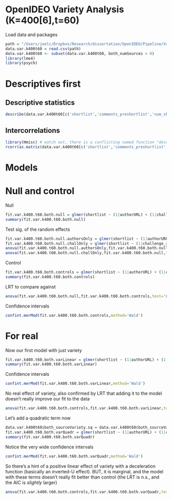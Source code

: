 OpenIDEO Variety Analysis (K=400[6],t=60)
========================================================

Load data and packages
```r
path = "/Users/joelc/Dropbox/Research/dissertation/OpenIDEO/Pipeline/Validation/FINAL_malletLDA/ConceptLevel_AfterDistanceAndControlsAndDiversityAndCorrectedDiscreteVariety_K400-6_T60.csv"
data.var.k400t60 = read.csv(path)
data.var.k400t60 <- subset(data.var.k400t60, both_numSources > 0)
library(lme4)
library(psych)
```

# Descriptives first
## Descriptive statistics
```r
describe(data.var.k400t60[c('shortlist','comments_preshortlist','num_shortlisted_sources','both_numSources','both_sourceVariety')])
```

## Intercorrelations
```r
library(Hmisc) # watch out, there is a conflicting named function "describe" - we want the one from psych
rcorr(as.matrix(data.var.k400t60[c('shortlist','comments_preshortlist','num_shortlisted_sources','both_numSources','both_sourceVariety')]))
```

# Models
# Null and control

Null
```r
fit.var.k400.t60.both.null = glmer(shortlist ~ (1|authorURL) + (1|challenge_x), data=data.var.k400t60, family=binomial)
summary(fit.var.k400.t60.both.null)
```

Test sig. of the random effects
```r
fit.var.k400.t60.both.null.authorsOnly = glmer(shortlist ~ (1|authorURL), data=data.var.k400t60, family=binomial)
fit.var.k400.t60.both.null.challOnly = glmer(shortlist ~ (1|challenge_x), data=data.var.k400t60, family=binomial)
anova(fit.var.k400.t60.both.null.authorsOnly,fit.var.k400.t60.both.null,test='LRT') # is the challenge random-effect sig?
anova(fit.var.k400.t60.both.null.challOnly,fit.var.k400.t60.both.null,test='LRT') # is the author random-effect sig?
```

Control
```r
fit.var.k400.t60.both.controls = glmer(shortlist ~ (1|authorURL) + (1|challenge_x) + comments_preshortlist + num_shortlisted_sources + both_numSources, data=data.var.k400t60, family=binomial)
summary(fit.var.k400.t60.both.controls)
```

LRT to compare against
```r
anova(fit.var.k400.t60.both.null,fit.var.k400.t60.both.controls,test='LRT')
```

Confidence intervals
```r
confint.merMod(fit.var.k400.t60.both.controls,method='Wald')
```

# For real

Now our first model with just variety
```r
fit.var.k400.t60.both.varLinear = glmer(shortlist ~ (1|authorURL) + (1|challenge_x) + comments_preshortlist + num_shortlisted_sources + both_numSources + both_sourceVariety, data=data.var.k400t60, family=binomial)
summary(fit.var.k400.t60.both.varLinear)
```

Confidence intervals
```r
confint.merMod(fit.var.k400.t60.both.varLinear,method='Wald')
```

No real effect of variety, also confirmed by LRT that adding it to the model doesn't really improve our fit to the data
```r
anova(fit.var.k400.t60.both.controls,fit.var.k400.t60.both.varLinear,test='LRT')
```

Let's add a quadratic term now
```r
data.var.k400t60$both_sourceVariety.sq = data.var.k400t60$both_sourceVariety^2
fit.var.k400.t60.both.varQuadr = glmer(shortlist ~ (1|authorURL) + (1|challenge_x) + comments_preshortlist + num_shortlisted_sources + both_numSources + both_sourceVariety + both_sourceVariety.sq, data=data.var.k400t60, family=binomial)
summary(fit.var.k400.t60.both.varQuadr)
```

Notice the very wide confidence intervals
```r
confint.merMod(fit.var.k400.t60.both.varQuadr,method='Wald')
```

So there's a hint of a positive linear effect of variety with a deceleration function (basically an inverted-U effect).
BUT, it is marginal, and the model with these terms doesn't really fit better than control (the LRT is n.s., and the AIC is *slightly* larger)
```r
anova(fit.var.k400.t60.both.controls,fit.var.k400.t60.both.varQuadr,test='LRT')
```
